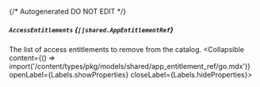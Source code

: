 {/* Autogenerated DO NOT EDIT  */}

##### `AccessEntitlements` *{`[]shared.AppEntitlementRef`}*
The list of access entitlements to remove from the catalog.
<Collapsible content={() => import('/content/types/pkg/models/shared/app_entitlement_ref/go.mdx')} openLabel={Labels.showProperties} closeLabel={Labels.hideProperties}>
</Collapsible>


